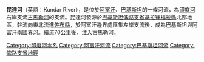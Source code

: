 '''昆達河'''（英語：Kundar River），是位於[[阿富汗|阿富汗]]、[[巴基斯坦|巴基斯坦]]的一條河流，為[[印度河|印度河]]右岸支流[[古馬勒河|古馬勒河]]的支流。昆達河發源於[[巴基斯坦|巴基斯坦]][[俾路支省|俾路支省]][[基拉賽福拉縣|基拉賽福拉縣]]北部地區，幹流向東北流進[[佐布縣|佐布縣]]，於阿富汗邊界處匯集左岸支流後，成為巴基斯坦與阿富汗兩國界河。續流70公里後，注入古馬勒河。

[[Category:印度河水系|Category:印度河水系]]
[[Category:阿富汗河流|Category:阿富汗河流]]
[[Category:巴基斯坦河流|Category:巴基斯坦河流]]
[[Category:俾路支省地理|Category:俾路支省地理]]